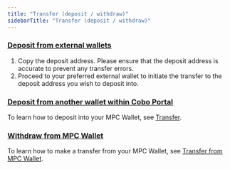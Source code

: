 ```yaml
---
title: "Transfer (deposit / withdraw)"
sidebarTitle: "Transfer (deposit / withdraw)"
---
```


### <u>**Deposit from external wallets**</u>

1. Copy the deposit address. Please ensure that the deposit address is accurate to prevent any transfer errors.
2. Proceed to your preferred external wallet to initiate the transfer to the deposit address you wish to deposit into.

### <u>**Deposit from another wallet within Cobo Portal**</u>

To learn how to deposit into your MPC Wallet, see [Transfer](/cobo-portal/transfer/introduction).

### <u>**Withdraw from MPC Wallet**</u>

To learn how to make a transfer from your MPC Wallet, see [Transfer from MPC Wallet](/cobo-portal/transfer/transfer-from-mpc).